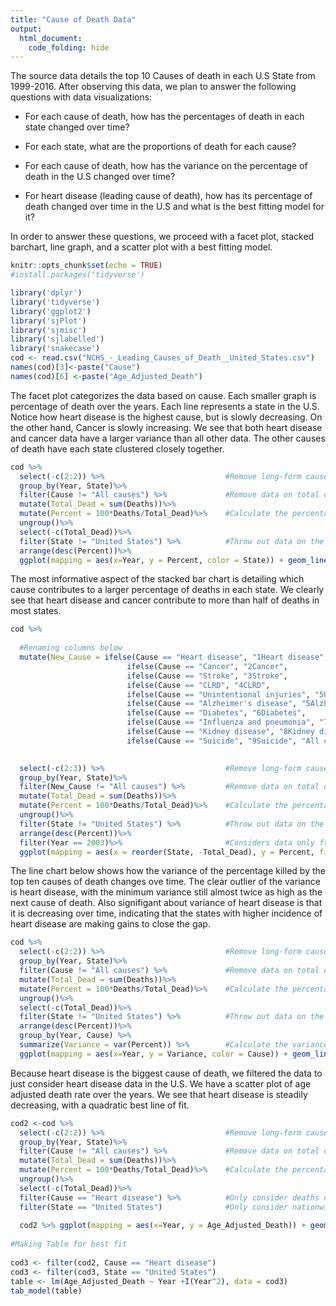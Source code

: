 ```yaml
---
title: "Cause of Death Data"
output: 
  html_document:
    code_folding: hide
---
```



The source data details the top 10 Causes of death in each U.S State from 1999-2016. After observing this data, we plan to answer the following questions with data visualizations:

* For each cause of death, how has the percentages of death in each state changed over time?

* For each state, what are the proportions of death for each cause? 

* For each cause of death, how has the variance on the percentage of death in the U.S changed over time?

* For heart disease (leading cause of death), how has its percentage of death changed over time in the U.S and what is the best fitting model for it?


In order to answer these questions, we proceed with a facet plot, stacked barchart, line graph, and a scatter plot with a best fitting model. 



```r
knitr::opts_chunk$set(echo = TRUE)
#install.packages('tidyverse')
```

```r
library('dplyr')
library('tidyverse')
library('ggplot2')
library('sjPlot')
library('sjmisc')
library('sjlabelled')
library('snakecase')
cod <- read.csv("NCHS_-_Leading_Causes_of_Death__United_States.csv")
names(cod)[3]<-paste("Cause")
names(cod)[6] <-paste("Age_Adjusted_Death")
```

The facet plot categorizes the data based on cause. Each smaller graph is percentage of death over the years. Each line represents a state in the U.S. Notice how heart disease is the highest cause, but is slowly decreasing. On the other hand, Cancer is slowly increasing. We see that both heart disease and cancer data have a larger variance than all other data. The other causes of death have each state clustered closely together. 

```r
cod %>%
  select(-c(2:2)) %>%                           #Remove long-form cause name
  group_by(Year, State)%>%                      
  filter(Cause != "All causes") %>%             #Remove data on total deaths that year
  mutate(Total_Dead = sum(Deaths))%>%
  mutate(Percent = 100*Deaths/Total_Dead)%>%    #Calculate the percentage that died to that cause of death
  ungroup()%>%
  select(-c(Total_Dead))%>%
  filter(State != "United States") %>%          #Throw out data on the total deaths across the country
  arrange(desc(Percent))%>%
  ggplot(mapping = aes(x=Year, y = Percent, color = State)) + geom_line(alpha = 0.2)+facet_wrap(~Cause)
```

The most informative aspect of the stacked bar chart is detailing which cause contributes to a larger percentage of deaths in each state. We clearly see that heart disease and cancer contribute to more than half of deaths in most states. 

```r
cod %>% 
  
  #Renaming columns below
  mutate(New_Cause = ifelse(Cause == "Heart disease", "1Heart disease", 
                          ifelse(Cause == "Cancer", "2Cancer", 
                          ifelse(Cause == "Stroke", "3Stroke", 
                          ifelse(Cause == "CLRD", "4CLRD",
                          ifelse(Cause == "Unintentional injuries", "5Unintentional injuries", 
                          ifelse(Cause == "Alzheimer's disease", "5Alzheimer's disease", 
                          ifelse(Cause == "Diabetes", "6Diabetes", 
                          ifelse(Cause == "Influenza and pneumonia", "7Influenza and pneumonia", 
                          ifelse(Cause == "Kidney disease", "8Kidney disease",
                          ifelse(Cause == "Suicide", "9Suicide", "All causes"))))))))))) %>%

  
  select(-c(2:3)) %>%                           #Remove long-form cause name
  group_by(Year, State)%>%
  filter(New_Cause != "All causes") %>%         #Remove data on total deaths that year
  mutate(Total_Dead = sum(Deaths))%>%
  mutate(Percent = 100*Deaths/Total_Dead)%>%    #Calculate the percentage that died to that cause of death
  ungroup()%>%
  filter(State != "United States") %>%          #Throw out data on the total deaths across the country
  arrange(desc(Percent))%>%
  filter(Year == 2003)%>%                       #Considers data only from 2003
  ggplot(mapping = aes(x = reorder(State, -Total_Dead), y = Percent, fill = New_Cause))+ geom_bar(stat = "identity", position = "stack")+ theme(axis.text.x = element_text(angle = 90, hjust = 1, vjust = 1))
```

The line chart below shows how the variance of the percentage killed by the top ten causes of death changes ove time.  The clear outlier of the variance is heart disease, with the minimum variance still almost twice as high as the next cause of death.  Also signifigant about variance of heart disease is that it is decreasing over time, indicating that the states with higher incidence of heart disease are making gains to close the gap.


```r
cod %>%
  select(-c(2:2)) %>%                           #Remove long-form cause name
  group_by(Year, State)%>%
  filter(Cause != "All causes") %>%             #Remove data on total deaths that year
  mutate(Total_Dead = sum(Deaths))%>%
  mutate(Percent = 100*Deaths/Total_Dead)%>%    #Calculate the percentage that died to that cause of death
  ungroup()%>%
  select(-c(Total_Dead))%>%
  filter(State != "United States") %>%          #Throw out data on the total deaths across the country
  arrange(desc(Percent))%>%
  group_by(Year, Cause) %>% 
  summarize(Variance = var(Percent)) %>%        #Calculate the variance from each cause of death
  ggplot(mapping = aes(x=Year, y = Variance, color = Cause)) + geom_line() 
```


Because heart disease is the biggest cause of death, we filtered the data to just consider heart disease data in the U.S. We have a scatter plot of age adjusted death rate over the years. We see that heart disease is steadily decreasing, with a quadratic best line of fit. 



```r
cod2 <-cod %>%
  select(-c(2:2)) %>%                           #Remove long-form cause name
  group_by(Year, State)%>%
  filter(Cause != "All causes") %>%             #Remove data on total deaths that year
  mutate(Total_Dead = sum(Deaths))%>%
  mutate(Percent = 100*Deaths/Total_Dead)%>%    #Calculate the percentage that died to that cause of death
  ungroup()%>%
  select(-c(Total_Dead))%>%                     
  filter(Cause == "Heart disease") %>%          #Only consider deaths due to heart disease
  filter(State == "United States")              #Only consider nationwide deaths
  
  cod2 %>% ggplot(mapping = aes(x=Year, y = Age_Adjusted_Death)) + geom_point() + geom_smooth(method=lm,formula=y~x+I(x^2)+I(x^3),se=FALSE)
  
#Making Table for best fit
  
cod3 <- filter(cod2, Cause == "Heart disease")
cod3 <- filter(cod3, State == "United States")
table <- lm(Age_Adjusted_Death ~ Year +I(Year^2), data = cod3)
tab_model(table) 

```


